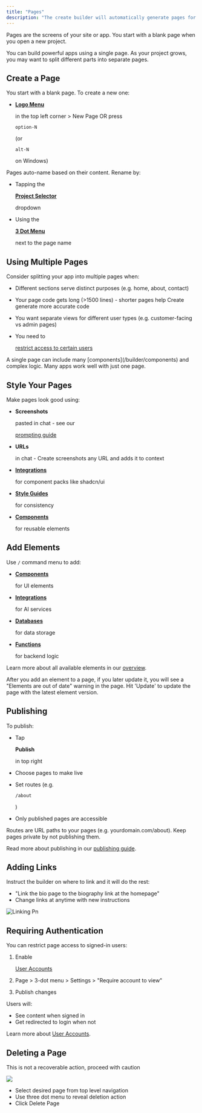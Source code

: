 ```yaml
---
title: "Pages"
description: "The create builder will automatically generate pages for you as you instruct it. "
---
```


Pages are the screens of your site or app. You start with a blank page when you open a new project.

You can build powerful apps using a single page. As your project grows, you may want to split different parts into separate pages.

## Create a Page

You start with a blank page. To create a new one:

- [**Logo Menu**](/builder/controls#logo-menu)

  in the top left corner \> New Page OR press

  `option-N`

  (or

  `alt-N`

  on Windows)

Pages auto-name based on their content. Rename by:

- Tapping the

  [**Project Selector**](/builder/controls#project-selector)

  dropdown
- Using the

  [**3 Dot Menu**](/builder/controls#3-dot-menu)

  next to the page name

## Using Multiple Pages

Consider splitting your app into multiple pages when:

- Different sections serve distinct purposes (e.g. home, about, contact)
- Your page code gets long (\>1500 lines) - shorter pages help Create generate more accurate code
- You want separate views for different user types (e.g. customer-facing vs admin pages)
- You need to

  [restrict access to certain users](/builder/user-accounts)

<Tip>
  A single page can include many [components](/builder/components) and complex logic. Many apps work well with just one page.
</Tip>

## Style Your Pages

Make pages look good using:

- **Screenshots**

  pasted in chat - see our

  [prompting guide](/prompting)
- **URLs**

  in chat - Create screenshots any URL and adds it to context
- [**Integrations**](/builder/integrations)

  for component packs like shadcn/ui
- [**Style Guides**](/builder/style-guides)

  for consistency
- [**Components**](/builder/components)

  for reusable elements

## Add Elements

Use `/` command menu to add:

- [**Components**](/builder/components)

  for UI elements
- [**Integrations**](/builder/integrations)

  for AI services
- [**Databases**](/builder/databases)

  for data storage
- [**Functions**](/builder/functions)

  for backend logic

Learn more about all available elements in our [overview](/builder/overview).

<Info>
  After you add an element to a page, if you later update it, you will see a "Elements are out of date" warning in the page. Hit 'Update' to update the page with the latest element version.
</Info>

## Publishing

To publish:

- Tap

  **Publish**

  in top right
- Choose pages to make live
- Set routes (e.g.

  `/about`

  )
- Only published pages are accessible

<Info>
  Routes are URL paths to your pages (e.g. yourdomain.com/about). Keep pages private by not publishing them.
</Info>

Read more about publishing in our [publishing guide](/publish-and-share/publish).

## Adding Links

Instruct the builder on where to link and it will do the rest:

- "Link the bio page to the biography link at the homepage"
- Change links at anytime with new instructions

![Linking Pn](/images/linking.png)

## Requiring Authentication

You can restrict page access to signed-in users:

1. Enable

   [User Accounts](/builder/user-accounts)
2. Page \> 3-dot menu \> Settings \> "Require account to view"
3. Publish changes

Users will:

- See content when signed in
- Get redirected to login when not

Learn more about [User Accounts](/builder/user-accounts).

## Deleting a Page

This is not a recoverable action, proceed with caution 

![](/Screenshot2025-02-11at1.14.17PM.png)

- Select desired page from top level navigation
- Use three dot menu to reveal deletion action
- Click Delete Page